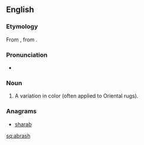 ==English==

===Etymology===
From {{etyl|tr}} {{term|abraş|lang=tr}}, from {{etyl|ar}} {{term|أبرش|tr='abraš||dappled, mottled|lang=ar}}.

===Pronunciation===
* {{a|US}} {{IPA|/ˈɑ.bɹəʃ/|/ˈɑ.bɹɑʃ/}}

===Noun===
{{head|en|noun}}

# A variation in color (often applied to Oriental rugs).

===Anagrams===
* [[sharab#English|sharab]]

[[sq:abrash]]